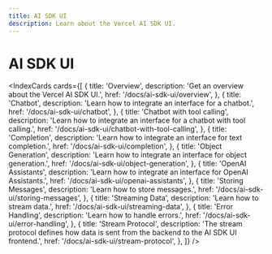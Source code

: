 ```yaml
---
title: AI SDK UI
description: Learn about the Vercel AI SDK UI.
---
```


# AI SDK UI

<IndexCards
  cards={[
    {
      title: 'Overview',
      description: 'Get an overview about the Vercel AI SDK UI.',
      href: '/docs/ai-sdk-ui/overview',
    },
    {
      title: 'Chatbot',
      description: 'Learn how to integrate an interface for a chatbot.',
      href: '/docs/ai-sdk-ui/chatbot',
    },
    {
      title: 'Chatbot with tool calling',
      description:
        'Learn how to integrate an interface for a chatbot with tool calling.',
      href: '/docs/ai-sdk-ui/chatbot-with-tool-calling',
    },
    {
      title: 'Completion',
      description: 'Learn how to integrate an interface for text completion.',
      href: '/docs/ai-sdk-ui/completion',
    },
    {
      title: 'Object Generation',
      description: 'Learn how to integrate an interface for object generation.',
      href: '/docs/ai-sdk-ui/object-generation',
    },
    {
      title: 'OpenAI Assistants',
      description: 'Learn how to integrate an interface for OpenAI Assistants.',
      href: '/docs/ai-sdk-ui/openai-assistants',
    },
    {
      title: 'Storing Messages',
      description: 'Learn how to store messages.',
      href: '/docs/ai-sdk-ui/storing-messages',
    },
    {
      title: 'Streaming Data',
      description: 'Learn how to stream data.',
      href: '/docs/ai-sdk-ui/streaming-data',
    },
    {
      title: 'Error Handling',
      description: 'Learn how to handle errors.',
      href: '/docs/ai-sdk-ui/error-handling',
    },
    {
      title: 'Stream Protocol',
      description:
        'The stream protocol defines how data is sent from the backend to the AI SDK UI frontend.',
      href: '/docs/ai-sdk-ui/stream-protocol',
    },
  ]}
/>
